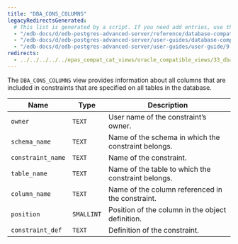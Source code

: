 ```yaml
---
title: "DBA_CONS_COLUMNS"
legacyRedirectsGenerated:
  # This list is generated by a script. If you need add entries, use the `legacyRedirects` key.
  - "/edb-docs/d/edb-postgres-advanced-server/reference/database-compatibility-for-oracle-developers-reference-guide/9.6/Database_Compatibility_for_Oracle_Developers_Reference_Guide.1.135.html"
  - "/edb-docs/d/edb-postgres-advanced-server/user-guides/database-compatibility-for-oracle-developers-guide/9.5/Database_Compatibility_for_Oracle_Developers_Guide.1.250.html"
  - "/edb-docs/d/edb-postgres-advanced-server/user-guides/user-guide/9.5/EDB_Postgres_Enterprise_Guide.1.196.html"
redirects:
  - ../../../../../epas_compat_cat_views/oracle_compatible_views/33_dba_cons_columns #generated for docs/epas/reorg-role-use-case-mode
---
```


<div id="dba_cons_columns" class="registered_link"></div>

The `DBA_CONS_COLUMNS` view provides information about all columns that are included in constraints that are specified on all tables in the database.

| Name              | Type       | Description                                              |
| ----------------- | ---------- | -------------------------------------------------------- |
| `owner`           | `TEXT`     | User name of the constraint’s owner.                     |
| `schema_name`     | `TEXT`     | Name of the schema in which the constraint belongs.      |
| `constraint_name` | `TEXT`     | Name of the constraint.                              |
| `table_name`      | `TEXT`     | Name of the table to which the constraint belongs.   |
| `column_name`     | `TEXT`     | Name of the column referenced in the constraint.     |
| `position`        | `SMALLINT` | Position of the column in the object definition. |
| `constraint_def`  | `TEXT`     | Definition of the constraint.                        |
